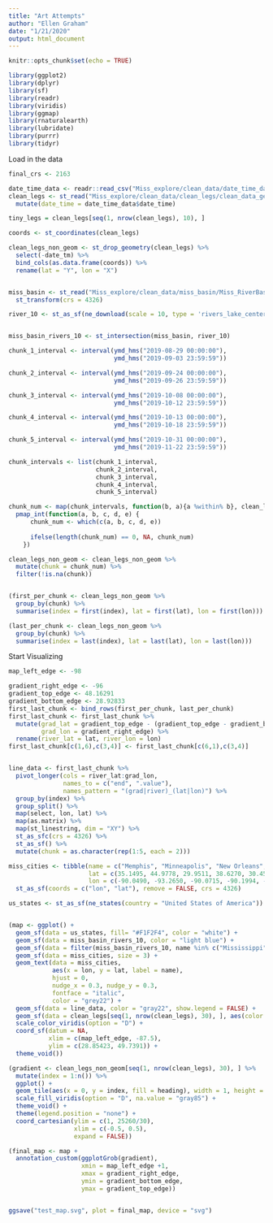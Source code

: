 ```yaml
---
title: "Art Attempts"
author: "Ellen Graham"
date: "1/21/2020"
output: html_document
---
```


```r
knitr::opts_chunk$set(echo = TRUE)
```

```r
library(ggplot2)
library(dplyr)
library(sf)
library(readr)
library(viridis)
library(ggmap)
library(rnaturalearth)
library(lubridate)
library(purrr)
library(tidyr)

```


Load in the data
```r
final_crs <- 2163

date_time_data <- readr::read_csv("Miss_explore/clean_data/date_time_data.csv")
clean_legs <- st_read("Miss_explore/clean_data/clean_legs/clean_data_geom.shp") %>% 
  mutate(date_time = date_time_data$date_time)

tiny_legs = clean_legs[seq(1, nrow(clean_legs), 10), ]

coords <- st_coordinates(clean_legs)

clean_legs_non_geom <- st_drop_geometry(clean_legs) %>% 
  select(-date_tm) %>% 
  bind_cols(as.data.frame(coords)) %>% 
  rename(lat = "Y", lon = "X")


miss_basin <- st_read("Miss_explore/clean_data/miss_basin/Miss_RiverBasin.shp") %>% 
  st_transform(crs = 4326)

river_10 <- st_as_sf(ne_download(scale = 10, type = 'rivers_lake_centerlines', category = 'physical'))


miss_basin_rivers_10 <- st_intersection(miss_basin, river_10)
```

```r
chunk_1_interval <- interval(ymd_hms("2019-08-29 00:00:00"),
                             ymd_hms("2019-09-03 23:59:59"))

chunk_2_interval <- interval(ymd_hms("2019-09-24 00:00:00"),
                             ymd_hms("2019-09-26 23:59:59"))

chunk_3_interval <- interval(ymd_hms("2019-10-08 00:00:00"),
                             ymd_hms("2019-10-12 23:59:59"))

chunk_4_interval <- interval(ymd_hms("2019-10-13 00:00:00"),
                             ymd_hms("2019-10-18 23:59:59"))

chunk_5_interval <- interval(ymd_hms("2019-10-31 00:00:00"),
                             ymd_hms("2019-11-22 23:59:59"))

chunk_intervals <- list(chunk_1_interval,
                        chunk_2_interval,
                        chunk_3_interval,
                        chunk_4_interval,
                        chunk_5_interval)

chunk_num <- map(chunk_intervals, function(b, a){a %within% b}, clean_legs$date_time) %>% 
  pmap_int(function(a, b, c, d, e) {
      chunk_num <- which(c(a, b, c, d, e))
      
      ifelse(length(chunk_num) == 0, NA, chunk_num)
    })

clean_legs_non_geom <- clean_legs_non_geom %>% 
  mutate(chunk = chunk_num) %>% 
  filter(!is.na(chunk))


(first_per_chunk <- clean_legs_non_geom %>% 
  group_by(chunk) %>% 
  summarise(index = first(index), lat = first(lat), lon = first(lon)))

(last_per_chunk <- clean_legs_non_geom %>% 
  group_by(chunk) %>% 
  summarise(index = last(index), lat = last(lat), lon = last(lon)))

```


Start Visualizing
```r

map_left_edge <- -98

gradient_right_edge <- -96
gradient_top_edge <- 48.16291
gradient_bottom_edge <- 28.92833
first_last_chunk <- bind_rows(first_per_chunk, last_per_chunk)
first_last_chunk <- first_last_chunk %>% 
  mutate(grad_lat = gradient_top_edge - (gradient_top_edge - gradient_bottom_edge) * (index / nrow(clean_legs_non_geom)),
         grad_lon = gradient_right_edge) %>% 
  rename(river_lat = lat, river_lon = lon)
first_last_chunk[c(1,6),c(3,4)] <- first_last_chunk[c(6,1),c(3,4)]


line_data <- first_last_chunk %>% 
  pivot_longer(cols = river_lat:grad_lon, 
               names_to = c("end", ".value"),
               names_pattern = "(grad|river)_(lat|lon)") %>% 
  group_by(index) %>% 
  group_split() %>% 
  map(select, lon, lat) %>% 
  map(as.matrix) %>% 
  map(st_linestring, dim = "XY") %>% 
  st_as_sfc(crs = 4326) %>% 
  st_as_sf() %>% 
  mutate(chunk = as.character(rep(1:5, each = 2)))

miss_cities <- tibble(name = c("Memphis", "Minneapolis", "New Orleans", "St. Louis", "Baton Rouge", "Davenport"),
                      lat = c(35.1495, 44.9778, 29.9511, 38.6270, 30.4515, 41.5236),
                      lon = c(-90.0490, -93.2650, -90.0715, -90.1994, -91.1871, -90.5776)) %>% 
  st_as_sf(coords = c("lon", "lat"), remove = FALSE, crs = 4326)

us_states <- st_as_sf(ne_states(country = "United States of America"))


(map <- ggplot() +
  geom_sf(data = us_states, fill= "#F1F2F4", color = "white") +
  geom_sf(data = miss_basin_rivers_10, color = "light blue") +
  geom_sf(data = filter(miss_basin_rivers_10, name %in% c("Mississippi", "Bayou Lafourche")), size = 1.5, color = "#A9BCCB") +
  geom_sf(data = miss_cities, size = 3) +
  geom_text(data = miss_cities, 
            aes(x = lon, y = lat, label = name),
            hjust = 0, 
            nudge_x = 0.3, nudge_y = 0.3,
            fontface = "italic",
            color = "grey22") +
  geom_sf(data = line_data, color = "gray22", show.legend = FALSE) +
  geom_sf(data = clean_legs[seq(1, nrow(clean_legs), 30), ], aes(color = heading), alpha = 0.2, size = 2, show.legend = FALSE) +
  scale_color_viridis(option = "D") +
  coord_sf(datum = NA, 
           xlim = c(map_left_edge, -87.5),
           ylim = c(28.85423, 49.7391)) +
  theme_void())

(gradient <- clean_legs_non_geom[seq(1, nrow(clean_legs), 30), ] %>% 
  mutate(index = 1:n()) %>% 
  ggplot() +
  geom_tile(aes(x = 0, y = index, fill = heading), width = 1, height = 11, alpha = 0.3) +
  scale_fill_viridis(option = "D", na.value = "gray85") +
  theme_void() +
  theme(legend.position = "none") +
  coord_cartesian(ylim = c(1, 25260/30),
                  xlim = c(-0.5, 0.5),
                  expand = FALSE))

(final_map <- map +
  annotation_custom(ggplotGrob(gradient), 
                    xmin = map_left_edge +1,
                    xmax = gradient_right_edge,
                    ymin = gradient_bottom_edge,
                    ymax = gradient_top_edge))


ggsave("test_map.svg", plot = final_map, device = "svg")
```




